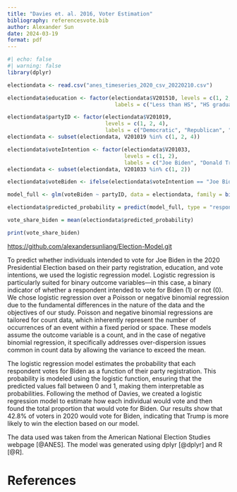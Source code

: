 ```yaml
---
title: "Davies et. al. 2016, Voter Estimation"
bibliography: referencesvote.bib
author: Alexander Sun
date: 2024-03-19
format: pdf
---
```


```r
#| echo: false
#| warning: false
library(dplyr)

electiondata <- read.csv("anes_timeseries_2020_csv_20220210.csv")

electiondata$education <- factor(electiondata$V201510, levels = c(1, 2, 3, 4, 5),
                                  labels = c("Less than HS", "HS graduate", "Some college", "Bachelor's", "Post-grad"))

electiondata$partyID <- factor(electiondata$V201019,
                               levels = c(1, 2, 4),
                               labels = c("Democratic", "Republican", "Independent"))
electiondata <- subset(electiondata, V201019 %in% c(1, 2, 4)) 

electiondata$voteIntention <- factor(electiondata$V201033,
                                     levels = c(1, 2),
                                     labels = c("Joe Biden", "Donald Trump"))
electiondata <- subset(electiondata, V201033 %in% c(1, 2))

electiondata$voteBiden <- ifelse(electiondata$voteIntention == "Joe Biden", 1, 0)

model_full <- glm(voteBiden ~ partyID, data = electiondata, family = binomial())

electiondata$predicted_probability = predict(model_full, type = "response")

vote_share_biden = mean(electiondata$predicted_probability)

print(vote_share_biden)

```

<https://github.com/alexandersunliang/Election-Model.git>

To predict whether individuals intended to vote for Joe Biden in the 2020 Presidential Election based on their party registration, education, and vote intentions, we used the logistic regression model. Logistic regression is particularly suited for binary outcome variables—in this case, a binary indicator of whether a respondent intended to vote for Biden (1) or not (0). We chose logistic regression over a Poisson or negative binomial regression due to the fundamental differences in the nature of the data and the objectives of our study. Poisson and negative binomial regressions are tailored for count data, which inherently represent the number of occurrences of an event within a fixed period or space. These models assume the outcome variable is a count, and in the case of negative binomial regression, it specifically addresses over-dispersion issues common in count data by allowing the variance to exceed the mean.

The logistic regression model estimates the probability that each respondent votes for Biden as a function of their party registration. This probability is modeled using the logistic function, ensuring that the predicted values fall between 0 and 1, making them interpretable as probabilities. Following the method of Davies, we created a logistic regression model to estimate how each individual would vote and then found the total proportion that would vote for Biden. Our results show that 42.8% of voters in 2020 would vote for Biden, indicating that Trump is more likely to win the election based on our model.

The data used was taken from the American National Election Studies webpage [@ANES]. The model was generated using dplyr [@dplyr] and R [@R].

\newpage

# References
